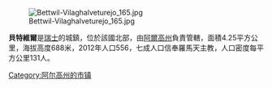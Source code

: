 [[Image:Bettwil-Vilaghalveturejo_165.jpg|right]]

'''貝特維爾'''是[[瑞士|瑞士]]的城鎮，位於該國北部，由[[阿爾高州|阿爾高州]]負責管轄，面積4.25平方公里，海拔高度688米，2012年人口556，七成人口信奉羅馬天主教，人口密度每平方公里131人。

{{Switzerland-geo-stub}}
[[Category:阿尔高州的市镇|Category:阿尔高州的市镇]]
